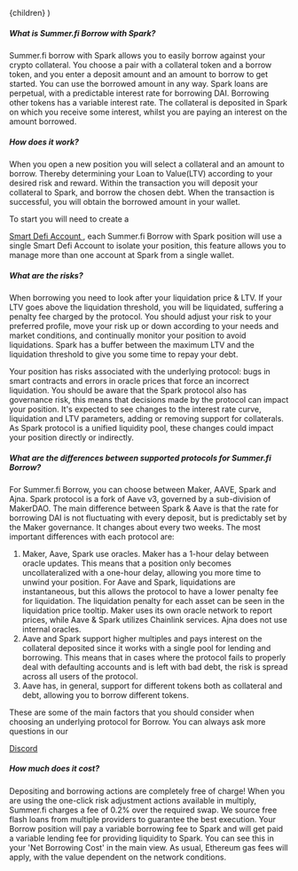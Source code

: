 
  <FaqLayout learnMoreUrl={EXTERNAL_LINKS.KB.BORROW}>{children}</FaqLayout>
)

##### What is Summer.fi Borrow with Spark?

Summer.fi borrow with Spark allows you to easily borrow against your crypto collateral. You choose a
pair with a collateral token and a borrow token, and you enter a deposit amount and an amount to
borrow to get started. You can use the borrowed amount in any way. Spark loans are perpetual, with a
predictable interest rate for borrowing DAI. Borrowing other tokens has a variable interest rate.
The collateral is deposited in Spark on which you receive some interest, whilst you are paying an
interest on the amount borrowed.

##### How does it work?

When you open a new position you will select a collateral and an amount to borrow. Thereby
determining your Loan to Value(LTV) according to your desired risk and reward. Within the
transaction you will deposit your collateral to Spark, and borrow the chosen debt. When the
transaction is successful, you will obtain the borrowed amount in your wallet.

To start you will need to create a

<a href={EXTERNAL_LINKS.KB.WHAT_IS_DPM} target="_blank">
  Smart Defi Account
</a>
, each Summer.fi Borrow with Spark position will use a single Smart Defi Account to isolate your position,
this feature allows you to manage more than one account at Spark from a single wallet.

##### What are the risks?

When borrowing you need to look after your liquidation price & LTV. If your LTV goes above the
liquidation threshold, you will be liquidated, suffering a penalty fee charged by the protocol. You
should adjust your risk to your preferred profile, move your risk up or down according to your needs
and market conditions, and continually monitor your position to avoid liquidations. Spark has a
buffer between the maximum LTV and the liquidation threshold to give you some time to repay your
debt.

Your position has risks associated with the underlying protocol: bugs in smart contracts and errors
in oracle prices that force an incorrect liquidation. You should be aware that the Spark protocol
also has governance risk, this means that decisions made by the protocol can impact your position.
It's expected to see changes to the interest rate curve, liquidation and LTV parameters, adding or
removing support for collaterals. As Spark protocol is a unified liquidity pool, these changes could
impact your position directly or indirectly.

##### What are the differences between supported protocols for Summer.fi Borrow?

For Summer.fi Borrow, you can choose between Maker, AAVE, Spark and Ajna. Spark protocol is a fork
of Aave v3, governed by a sub-division of MakerDAO. The main difference between Spark & Aave is that
the rate for borrowing DAI is not fluctuating with every deposit, but is predictably set by the
Maker governance. It changes about every two weeks. The most important differences with each
protocol are:

1. Maker, Aave, Spark use oracles. Maker has a 1-hour delay between oracle updates. This means that
   a position only becomes uncollateralized with a one-hour delay, allowing you more time to unwind
   your position. For Aave and Spark, liquidations are instantaneous, but this allows the protocol
   to have a lower penalty fee for liquidation. The liquidation penalty for each asset can be seen
   in the liquidation price tooltip. Maker uses its own oracle network to report prices, while Aave
   & Spark utilizes Chainlink services. Ajna does not use internal oracles.
2. Aave and Spark support higher multiples and pays interest on the collateral deposited since it
   works with a single pool for lending and borrowing. This means that in cases where the protocol
   fails to properly deal with defaulting accounts and is left with bad debt, the risk is spread
   across all users of the protocol.
3. Aave has, in general, support for different tokens both as collateral and debt, allowing you to
   borrow different tokens.

These are some of the main factors that you should consider when choosing an underlying protocol for
Borrow. You can always ask more questions in our

<a href="https://discord.gg/oasisapp" target="_blank">
  Discord
</a>

##### How much does it cost?

Depositing and borrowing actions are completely free of charge! When you are using the one-click
risk adjustment actions available in multiply, Summer.fi charges a fee of 0.2% over the required
swap. We source free flash loans from multiple providers to guarantee the best execution. Your
Borrow position will pay a variable borrowing fee to Spark and will get paid a variable lending fee
for providing liquidity to Spark. You can see this in your 'Net Borrowing Cost' in the main view. As
usual, Ethereum gas fees will apply, with the value dependent on the network conditions.
